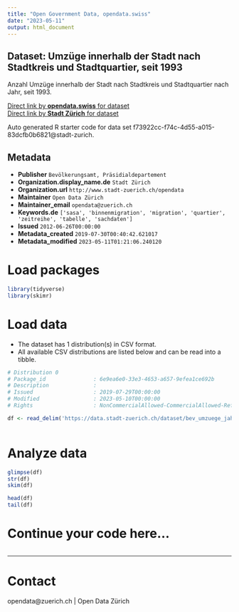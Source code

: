 ```yaml
---
title: "Open Government Data, opendata.swiss"
date: "2023-05-11"
output: html_document
---
```


## Dataset: Umzüge innerhalb der Stadt nach Stadtkreis und Stadtquartier, seit 1993


Anzahl Umzüge innerhalb der Stadt nach Stadtkreis und Stadtquartier nach Jahr, seit 1993.


[Direct link by **opendata.swiss** for dataset](https://opendata.swiss/de/dataset/umzuge-nach-stadtquartier-seit-19931)<br>
[Direct link by **Stadt Zürich** for dataset](https://data.stadt-zuerich.ch/dataset/bev_umzuege_jahr_quartier_od3555)

Auto generated R starter code for data set f73922cc-f74c-4d55-a015-83dcfb0b6821@stadt-zurich.

## Metadata

- **Publisher** `Bevölkerungsamt, Präsidialdepartement`
- **Organization.display_name.de** `Stadt Zürich`
- **Organization.url** `http://www.stadt-zuerich.ch/opendata`
- **Maintainer** `Open Data Zürich`
- **Maintainer_email** `opendata@zuerich.ch`
- **Keywords.de** `['sasa', 'binnenmigration', 'migration', 'quartier', 'zeitreihe', 'tabelle', 'sachdaten']`
- **Issued** `2012-06-26T00:00:00`
- **Metadata_created** `2019-07-30T00:40:42.621017`
- **Metadata_modified** `2023-05-11T01:21:06.240120`


# Load packages

```r

library(tidyverse)
library(skimr)

```

# Load data

-   The dataset has 1 distribution(s) in CSV format.
-   All available CSV distributions are listed below and can be read into a tibble.

```r

# Distribution 0
# Package_id               : 6e9ea6e0-33e3-4653-a657-9efea1ce692b
# Description              : 
# Issued                   : 2019-07-29T00:00:00
# Modified                 : 2023-05-10T00:00:00
# Rights                   : NonCommercialAllowed-CommercialAllowed-ReferenceNotRequired

df <- read_delim('https://data.stadt-zuerich.ch/dataset/bev_umzuege_jahr_quartier_od3555/download/BEV355OD3555.csv')



```

# Analyze data

```r

glimpse(df)
str(df)
skim(df)

head(df)
tail(df)

```

# Continue your code here...

```r

```

------------------------------------------------------------------------

# Contact

opendata@zuerich.ch | Open Data Zürich
